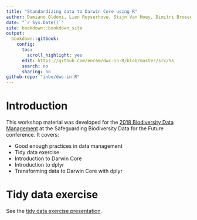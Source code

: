 ```yaml
---
title: "Standardizing data to Darwin Core using R"
author: Damiano Oldoni, Lien Reyserhove, Stijn Van Hoey, Dimitri Brosens, Tanja Milotic, Peter Desmet
date: "`r Sys.Date()`"
site: bookdown::bookdown_site
output:
  bookdown::gitbook:
    config:
      toc:
        scroll_highlight: yes
      edit: https://github.com/enram/dwc-in-R/blob/master/src/%s
      search: no
      sharing: no
github-repo: "inbo/dwc-in-R"
---
```


# Introduction

This workshop material was developed for the [2018 Biodiversity Data Management](http://odnature.naturalsciences.be/safred/workshops) at the Safeguarding Biodiversity Data for the Future conference. It covers:

* Good enough practices in data management
* Tidy data exercise
* Introduction to Darwin Core
* Introduction to dplyr
* Transforming data to Darwin Core with dplyr

# Tidy data exercise

See the [tidy data exercise presentation](tidy.html).
